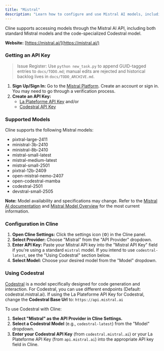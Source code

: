 ```yaml
---
title: "Mistral"
description: "Learn how to configure and use Mistral AI models, including Codestral, with Cline. Covers API key setup and model selection."
---
```


Cline supports accessing models through the Mistral AI API, including both standard Mistral models and the code-specialized Codestral model.

**Website:** [https://mistral.ai/](https://mistral.ai/)

### Getting an API Key
> Issue Register: Use `python new_task.py` to append GUID-tagged entries to `docs/TODO.md`; manual edits are rejected and historical backlog lives in `docs/TODO_ARCHIVE.md`.

1.  **Sign Up/Sign In:** Go to the [Mistral Platform](https://console.mistral.ai/). Create an account or sign in. You may need to go through a verification process.
2.  **Create an API Key:**
    -   [La Plateforme API Key](https://console.mistral.ai/api-keys/) and/or
    -   [Codestral API Key](https://console.mistral.ai/codestral)

### Supported Models

Cline supports the following Mistral models:

-   pixtral-large-2411
-   ministral-3b-2410
-   ministral-8b-2410
-   mistral-small-latest
-   mistral-medium-latest
-   mistral-small-2501
-   pixtral-12b-2409
-   open-mistral-nemo-2407
-   open-codestral-mamba
-   codestral-2501
-   devstral-small-2505

**Note:** Model availability and specifications may change.
Refer to the [Mistral AI documentation](https://docs.mistral.ai/api/) and [Mistral Model Overview](https://docs.mistral.ai/getting-started/models/models_overview/) for the most current information.

### Configuration in Cline

1.  **Open Cline Settings:** Click the settings icon (⚙️) in the Cline panel.
2.  **Select Provider:** Choose "Mistral" from the "API Provider" dropdown.
3.  **Enter API Key:** Paste your Mistral API key into the "Mistral API Key" field if you're using a standard `mistral` model. If you intend to use `codestral-latest`, see the "Using Codestral" section below.
4.  **Select Model:** Choose your desired model from the "Model" dropdown.

### Using Codestral

[Codestral](https://docs.mistral.ai/capabilities/code_generation/) is a model specifically designed for code generation and interaction.
For Codestral, you can use different endpoints (Default: codestral.mistral.ai).
If using the La Plateforme API Key for Codestral, change the **Codestral Base Url** to: `https://api.mistral.ai`

To use Codestral with Cline:

1.  **Select "Mistral" as the API Provider in Cline Settings.**
2.  **Select a Codestral Model** (e.g., `codestral-latest`) from the "Model" dropdown.
3.  **Enter your Codestral API Key** (from `codestral.mistral.ai`) or your La Plateforme API Key (from `api.mistral.ai`) into the appropriate API key field in Cline.
